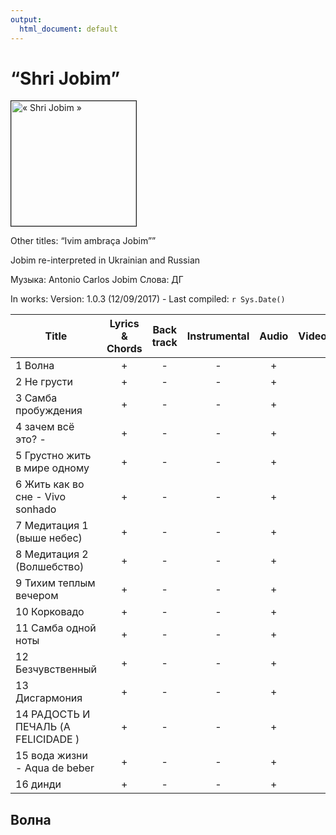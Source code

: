 ```yaml
---
output:
  html_document: default
---
```


<!-- [TOC] -->

<!-- # "Shri Jobim" (IVIM ambraça JOBIM) {#jobim} -->

# "Shri Jobim" {#jobim}

<!-- ![](http://gorodnichy.ca/music/covers/cover-jobim.jpg?height=200&width=200) -->
<img alt="« Shri Jobim »" border="1" height="200" src="http://gorodnichy.ca/music/covers/cover-jobim.jpg" width="200" />

<!-- (Ivim ambraça Jobim) -->

Other titles: "Ivim ambraça Jobim""

Jobim re-interpreted in Ukrainian and Russian

Музыка: Antonio Carlos Jobim
Слова: ДГ

In works: Version: 1.0.3 (12/09/2017) - Last compiled: `r Sys.Date()`
 
<!-- Title | Lyrics & Chords | Backing track |  Instrumental  | With voice | Live    -->
Title | Lyrics & Chords | Back track |  Instrumental  | Audio | Video
----- | :-------------: | :--------: | :------------: | :---: | :---:  
1 Волна  | + | - | - | + |
2 Не грусти | + | - | - | + |
3 Самба пробуждения | + | - | - | + |
4 зачем всё это? - | + | - | - | + |
5 Грустно жить в мире одному | + | - | - | + |
6 Жить как во сне - Vivo sonhado  | + | - | - | + |
7 Медитация 1 (выше небес) | + | - | - | + |
8 Медитация 2 (Волшебство) | + | - | - | + |
9 Тихим теплым вечером | + | - | - | + |
10 Корковадо | + | - | - | + |
11 Самба одной ноты | + | - | - | + |
12 Безчувственный | + | - | - | + |
13 Дисгармония | + | - | - | + |
14 РАДОСТЬ И ПЕЧАЛЬ (A FELICIDADE ) | + | - | - | + |
15 вода жизни - Aqua de beber | + | - | - | + |
16 динди | + | - | - | + |





## Волна {#wave}


